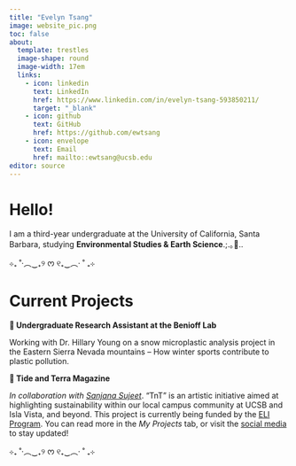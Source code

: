 ```yaml
---
title: "Evelyn Tsang"
image: website_pic.png
toc: false
about: 
  template: trestles
  image-shape: round
  image-width: 17em
  links: 
    - icon: linkedin
      text: LinkedIn
      href: https://www.linkedin.com/in/evelyn-tsang-593850211/
      target: "_blank"
    - icon: github
      text: GitHub
      href: https://github.com/ewtsang
    - icon: envelope
      text: Email
      href: mailto::ewtsang@ucsb.edu
editor: source
---
```


# Hello!

I am a third-year undergraduate at the University of California, Santa Barbara, studying **Environmental Studies & Earth Science**.;.｡🌱..

⊹₊ ˚‧︵‿₊୨ ᰔ ୧₊‿︵‧ ˚ ₊⊹

# Current Projects

**🗻 Undergraduate Research Assistant at the Benioff Lab**

Working with Dr. Hillary Young on a snow microplastic analysis project in the Eastern Sierra Nevada mountains – How winter sports contribute to plastic pollution.

**🌊 Tide and Terra Magazine**

*In collaboration with [Sanjana Sujeet](https://sanjanasujeet.github.io/)*. "TnT" is an artistic initiative aimed at highlighting sustainability within our local campus community at UCSB and Isla Vista, and beyond. This project is currently being funded by the [ELI Program](https://eli.ucsb.edu/). You can read more in the *My Projects* tab, or visit the [social media](https://www.instagram.com/tidenterra/) to stay updated!

⊹₊ ˚‧︵‿₊୨ ᰔ ୧₊‿︵‧ ˚ ₊⊹
